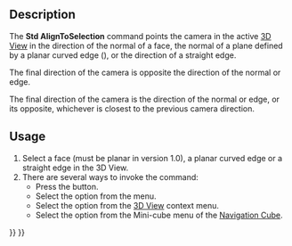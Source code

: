 <languages/>
<translate>

<!--T:1-->
{{Docnav
|[[Std_ViewFitSelection|ViewFitSelection]]
|[[Std_ViewIsometric|ViewIsometric]]
|[[Std_View_Menu|Std View Menu]]
|IconL=Std_ViewFitSelection.svg
|IconR=Std_ViewIsometric.svg
|IconC=Freecad.svg
}}

<!--T:2-->
{{GuiCommand
|Name=Std AlignToSelection
|MenuLocation=View → Standard views → Align to selection
|Workbenches=All
|Shortcut=
|Version=1.0
|SeeAlso=
}}

==Description== <!--T:3-->

<!--T:4-->
The '''Std AlignToSelection''' command points the camera in the active [[3D_View|3D View]] in the direction of the normal of a face, the normal of a plane defined by a planar curved edge ({{Version|1.1}}), or the direction of a straight edge.

<!--T:8-->
{{Version|1.0}} The final direction of the camera is opposite the direction of the normal or edge.

<!--T:9-->
{{Version|1.1}} The final direction of the camera is the direction of the normal or edge, or its opposite, whichever is closest to the previous camera direction.

==Usage== <!--T:5-->

<!--T:6-->
# Select a face (must be planar in version 1.0), a planar curved edge or a straight edge in the 3D View.
# There are several ways to invoke the command:
#* Press the {{Button|[[Image:Std_AlignToSelection.svg|16px]] [[Std_AlignToSelection|Align to selection]]}} button.
#* Select the {{MenuCommand|View → Standard views → [[Image:Std_AlignToSelection.svg|16px]] Align to selection}} option from the menu.
#* Select the {{MenuCommand|[[Image:Std_AlignToSelection.svg|16px]] Align to selection}} option from the [[3D_View|3D View]] context menu.
#* Select the {{MenuCommand|[[Image:Std_AlignToSelection.svg|16px]] Align to selection}} option from the Mini-cube menu of the [[Navigation_Cube|Navigation Cube]].


<!--T:7-->
{{Docnav
|[[Std_ViewFitSelection|ViewFitSelection]]
|[[Std_ViewIsometric|ViewIsometric]]
|[[Std_View_Menu|Std View Menu]]
|IconL=Std_ViewFitSelection.svg
|IconR=Std_ViewIsometric.svg
|IconC=Freecad.svg
}}

</translate>
{{Std_Base_navi{{#translation:}}}}
{{Userdocnavi{{#translation:}}}}